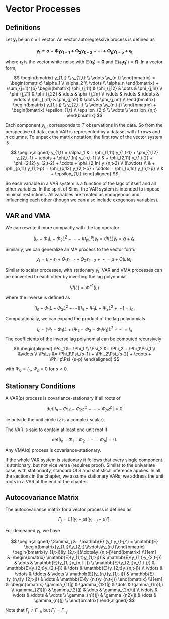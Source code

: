 # Vector Processes

## Definitions

Let $\boldsymbol y_t$ be an $n\times 1$ vector. An vector autoregressive
process is defined as

$$
\boldsymbol{y_t = \alpha + \Phi_1 y_{t-1} + \Phi_2 y_{t-2} +\cdots + \Phi_p y_{t-p} + \epsilon_t}
$$

where $\boldsymbol\epsilon_t$ is the vector white noise with
$\mathbb E(\boldsymbol\epsilon_t)=\boldsymbol 0$ and
$\mathbb E(\boldsymbol{\epsilon_t\epsilon_t'})=\boldsymbol\Omega$. In a
vector form,

$$
\begin{bmatrix}
y_{1,t} \\ y_{2,t} \\ \vdots \\y_{n,t}
\end{bmatrix} = 
\begin{bmatrix}
\alpha_1 \\ \alpha_2 \\ \vdots \\ \alpha_n
\end{bmatrix} +
\sum_{j=1}^{p}
\begin{bmatrix}
\phi_{j,11} & \phi_{j,12} & \dots & \phi_{j,1n} \\
\phi_{j,21} & \phi_{j,22} & \dots & \phi_{j,2n} \\
\vdots & \vdots & \ddots & \vdots \\
\phi_{j,n1} & \phi_{j,n2} & \dots & \phi_{j,nn} \\
\end{bmatrix}
\begin{bmatrix}
y_{1,t-j} \\ y_{2,t-j} \\ \vdots \\y_{n,t-j}
\end{bmatrix} +
\begin{bmatrix}
\epsilon_{1,t} \\ \epsilon_{2,t} \\ \vdots \\ \epsilon_{n,t}
\end{bmatrix}
$$

Each component $y_{j,t}$ corresponds to $T$ observations in the data. So
from the perspective of data, each VAR is represented by a dataset with
$T$ rows and $n$ columns. To unpack the matrix notation, the first row
of the vector system is

$$
\begin{aligned}
y_{1,t} = \alpha_1 
& + \phi_{1,11} y_{1,t-1} + \phi_{1,12} y_{2,t-1} + \cdots + \phi_{1,1n} y_{n,t-1} \\
& + \phi_{2,11} y_{1,t-2} + \phi_{2,12} y_{2,t-2} + \cdots + \phi_{2,1n} y_{n,t-2} \\
&\:\vdots \\
& + \phi_{p,11} y_{1,t-p} + \phi_{p,12} y_{2,t-p} + \cdots + \phi_{p,1n} y_{n,t-p} \\
& + \epsilon_{1,t}
\end{aligned}
$$

So each variable in a VAR system is a function of the lags of itself and
all other variables. In the spirit of Sims, the VAR system is intended
to impose minimal restrictions. All variables are treated as endogenous
and influencing each other (though we can also include exogenous
variables).

## VAR and VMA

We can rewrite it more compactly with the lag operator:

$$
(I_n - \Phi_1 L -\Phi_2 L^2 - \cdots -\Phi_p L^p) y_t = \Phi(L) y_t = \alpha + \epsilon_t.
$$

Similarly, we can generalize an MA process to the vector form:

$$
y_t = \mu + \epsilon_t + \Theta_1\epsilon_{t-1} + \Theta_2\epsilon_{t-2} + \cdots
= \mu + \Theta(L) \epsilon_t.
$$

Similar to scalar processes, with stationary $y_t$, VAR and VMA
processes can be converted to each other by inverting the lag polynomial

$$
\Psi(L) = \Phi^{-1}(L)
$$

where the inverse is defined as

$$
[I_n - \Phi_1 L -\Phi_2 L^2 - \cdots][I_n +\Psi_1 L + \Psi_2 L^2 + \cdots] = I_n.
$$

Computationally, we can expand the product of the lag polynomials

$$
I_n + (\Psi_1-\Phi_1)L + (\Psi_2-\Phi_2-\Phi_1\Psi_1)L^2 + \cdots = I_n
$$ The coefficients of the inverse lag polynomial can be computed
recursively

$$
\begin{aligned}
\Psi_1 &= \Phi_1 \\
\Psi_2 &= \Phi_2 + \Phi_1\Psi_1 \\
&\vdots \\
\Psi_s &= \Phi_1\Psi_{s-1} + \Phi_2\Psi_{s-2} + \cdots + \Phi_p\Psi_{s-p}
\end{aligned}
$$

with $\Psi_0=I_n$, $\Psi_s=0$ for $s<0$.

## Stationary Conditions

::: {#prp-vstat}
A VAR($p$) process is covariance-stationary if all roots of

$$
\text{det}|I_n- \Phi_1 z - \Phi_2 z^2 - \cdots - \Phi_p z^p| = 0
$$

lie outside the unit circle ($z$ is a complex scalar).

The VAR is said to contain at least one unit root if

$$
\text{det}|I_n- \Phi_1 - \Phi_2 - \cdots - \Phi_p | = 0.
$$

Any VMA($q$) process is covariance-stationary.
:::

If the whole VAR system is stationary it follows that every single
component is stationary, but not vice versa (requires proof). Similar to
the univariate case, with stationarity, standard OLS and statistical
inference applies. In all the sections in the chapter, we assume
stationary VARs; we address the unit roots in a VAR at the end of the
chapter.

## Autocovariance Matrix

The autocovariance matrix for a vector process is defined as

$$
\Gamma_j = \mathbb E [(y_t - \mu)(y_{t-j} - \mu)'].
$$

For demeaned $y_t$, we have

$$
\begin{aligned}
\Gamma_j &= \mathbb{E} (y_t y_{t-j}') = \mathbb{E}
\begin{bmatrix}y_{1,t}\\y_{2,t}\\\vdots\\y_{n,t}\end{bmatrix}
\begin{bmatrix}y_{1,t-j}&y_{2,t-j}&\dots&y_{n,t-j}\end{bmatrix} \\[1em] 
&=\begin{bmatrix}
\mathbb{E}(y_{1,t}y_{1,t-j}) & \mathbb{E}(y_{1,t}y_{2,t-j}) & \dots & \mathbb{E}(y_{1,t}y_{n,t-j}) \\
\mathbb{E}(y_{2,t}y_{1,t-j}) & \mathbb{E}(y_{2,t}y_{2,t-j}) & \dots & \mathbb{E}(y_{2,t}y_{n,t-j}) \\
\vdots & \vdots & \ddots & \vdots \\
\mathbb{E}(y_{n,t}y_{1,t-j}) & \mathbb{E}(y_{n,t}y_{2,t-j}) & \dots & \mathbb{E}(y_{n,t}y_{n,t-j}) 
\end{bmatrix} \\[1em]
&=\begin{bmatrix}
\gamma_{1}(j) & \gamma_{12}(j) & \dots & \gamma_{1n}(j) \\
\gamma_{21}(j) & \gamma_{2}(j) & \dots & \gamma_{2n}(j) \\
\vdots & \vdots & \ddots & \vdots \\
\gamma_{n1}(j) & \gamma_{n2}(j) & \dots & \gamma_{n}(j) \\
\end{bmatrix}
\end{aligned}
$$

Note that $\Gamma_j \neq \Gamma_{-j}$, but $\Gamma_j' = \Gamma_{-j}$.
